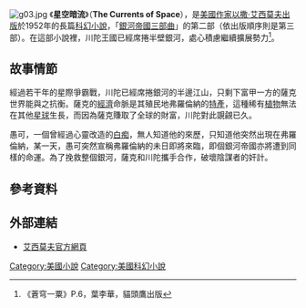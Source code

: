{{noteTA
|1=zh-hans:艾萨克·阿西莫夫; zh-hant:以撒·艾西莫夫;
|2=zh-hans:阿西莫夫; zh-hant:艾西莫夫;
}}
[[File:g03.jpg|right]]
《'''星空暗流'''》（'''The Currents of Space'''），是[[美國作家|美國作家]][[以撒·艾西莫夫|以撒·艾西莫夫]][[出版|出版]]於1952年的長篇[[科幻小說|科幻小說]]，「[[銀河帝國三部曲|銀河帝國三部曲]]」的第二部（依出版順序則是第三部）。在這部小說裡，川陀王國已經席捲半壁銀河，處心積慮繼續擴展勢力<ref>《蒼穹一粟》P.6，葉李華，貓頭鷹出版</ref>。

== 故事情節 ==

經過若干年的星際爭霸戰，川陀已經席捲銀河的半邊江山，只剩下富甲一方的薩克世界能與之抗衡。薩克的[[經濟|經濟]]命脈是其殖民地弗羅倫納的[[特產|特產]]，這種稀有[[植物|植物]]無法在其他[[星球|星球]]生長，而因為薩克賺取了全球的財富，川陀對此覬覦已久。

愚可，一個曾經過心靈改造的[[白痴|白痴]]，無人知道他的來歷，只知道他突然出現在弗羅倫納，某一天，愚可突然宣稱弗羅倫納的未日即將來臨，即個銀河帝國亦將遭到同樣的命運。為了挽救整個銀河，薩克和川陀攜手合作，破壞陰謀者的奸計。

== 參考資料 ==
<references/>

== 外部連結 ==
* [http://www.asimovonline.com/ 艾西莫夫官方網頁] {{Wayback|url=http://www.asimovonline.com/ |date=20101027015906 }}

{{asimov}}

[[Category:美國小說|Category:美國小說]]
[[Category:美國科幻小說|Category:美國科幻小說]]